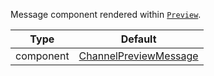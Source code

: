 Message component rendered within [`Preview`](../../../../ui-components/channel_preview_messenger.mdx).

| Type | Default |
| - | - |
| component | [ChannelPreviewMessage](../../../../ui-components/channel_preview_message.mdx) |